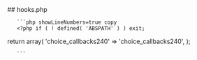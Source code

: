 

<div class="phpdocumentor-element -file">
    ## hooks.php

        

    
       ```php showLineNumbers=true copy
       <?php if ( ! defined( 'ABSPATH' ) ) exit;

return array(
	'choice_callbacks240' => 'choice_callbacks240',
);

       ```
</div>
